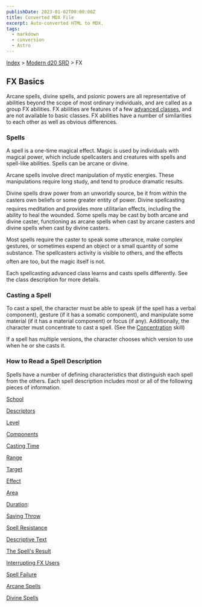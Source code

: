 ```yaml
---
publishDate: 2023-01-02T00:00:00Z
title: Converted MDX File
excerpt: Auto-converted HTML to MDX.
tags:
  - markdown
  - conversion
  - Astro
---
```


[Index](-index) > [Modern d20 SRD](modern-d20-srd-index) > FX

## FX Basics

Arcane spells, divine spells, and psionic powers are all representative of abilities beyond the scope of most ordinary individuals, and are called as a group FX abilities. FX abilities are features of a few [advanced
classes](modern-d20-srd-classes-advanced-index), and are not available to basic classes. FX abilities have a number of similarities to each other as well as obvious differences.

### Spells

A spell is a one-time magical effect. Magic is used by individuals with magical power, which include spellcasters and creatures with spells and spell-like abilities. Spells can be arcane or divine.

Arcane spells involve direct manipulation of mystic energies. These manipulations require long study, and tend to produce dramatic results.

Divine spells draw power from an unworldly source, be it from within the casters own beliefs or some greater entity of power. Divine spellcasting requires meditation and provides more utilitarian effects, including the ability to heal the wounded. Some spells may be cast by both arcane and divine caster, functioning as arcane spells when cast by arcane casters and divine spells when cast by divine casters.

Most spells require the caster to speak some utterance, make complex gestures, or sometimes expend an object or a small quantity of some substance. The spellcasters activity is visible to others, and the effects often are too, but the magic itself is not.

Each spellcasting advanced class learns and casts spells differently. See the class description for more details.

### Casting a Spell

To cast a spell, the character must be able to speak (if the spell has a verbal component), gesture (if it has a somatic component), and manipulate some material (if it has a material component) or focus (if any). Additionally, the character must concentrate to cast a spell. (See the [Concentration](modern-d20-srd-skills-concentration) skill)

If a spell has multiple versions, the character chooses which version to use when he or she casts it.

### How to Read a Spell Description

Spells have a number of defining characteristics that distinguish each spell from the others. Each spell description includes most or all of the following pieces of information.

[School](modern-d20-srd-fx-school)

[Descriptors](modern-d20-srd-fx-descriptors)

[Level](modern-d20-srd-fx-level)

[Components](modern-d20-srd-fx-components)

[Casting Time](modern-d20-srd-fx-casting-time)

[Range](modern-d20-srd-fx-range)

[Target](modern-d20-srd-fx-target)

[Effect](modern-d20-srd-fx-effect)

[Area](modern-d20-srd-fx-area)

[Duration](modern-d20-srd-fx-duration):

[Saving Throw](modern-d20-srd-fx-saving-throw)

[Spell Resistance](modern-d20-srd-fx-spell-resistance)

[Descriptive Text](modern-d20-srd-fx-descriptive-text)

[The Spell's Result](modern-d20-srd-fx-spells-result)

[Interrupting FX Users](modern-d20-srd-fx-interrupting-fx-users)

[Spell Failure](modern-d20-srd-fx-spell-failure)

[Arcane Spells](modern-d20-srd-fx-arcane-spells)

[Divine Spells](modern-d20-srd-fx-divine-spells)
